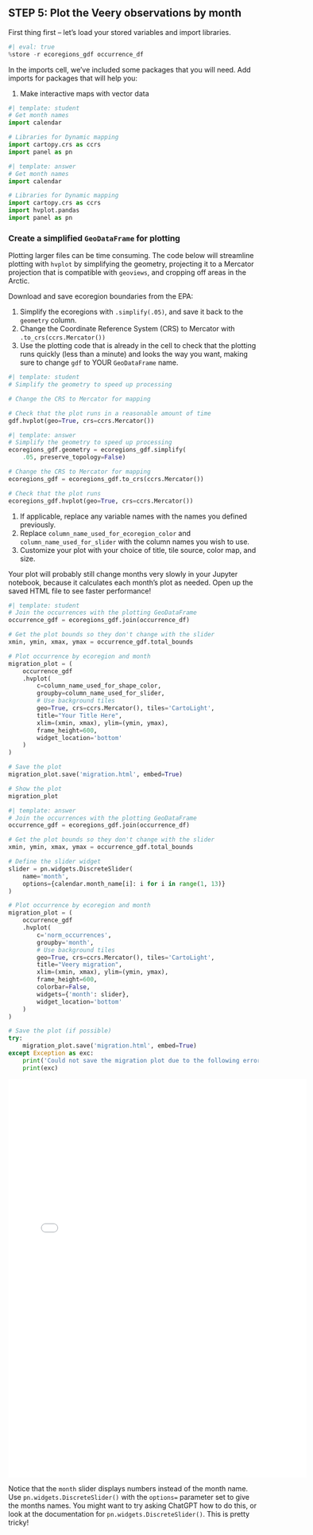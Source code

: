 ## STEP 5: Plot the Veery observations by month

First thing first -- let's load your stored variables and import libraries.

```python
#| eval: true
%store -r ecoregions_gdf occurrence_df
```

::: {.callout-task title="Import packages"}

In the imports cell, we've included some packages that you will need. Add imports for packages that will help you:

1. Make interactive maps with vector data

:::

```python
#| template: student
# Get month names
import calendar

# Libraries for Dynamic mapping
import cartopy.crs as ccrs
import panel as pn
```

::: {.content-visible when-format="html"}
```python
#| template: answer
# Get month names
import calendar

# Libraries for Dynamic mapping
import cartopy.crs as ccrs
import hvplot.pandas
import panel as pn
```
:::

### Create a simplified `GeoDataFrame` for plotting

Plotting larger files can be time consuming. The code below will streamline plotting with `hvplot` by simplifying the geometry, projecting it to a Mercator projection that is compatible with `geoviews`, and cropping off areas in the Arctic.

::: {.callout-task title="Simplify ecoregion data"}

Download and save ecoregion boundaries from the EPA:

1. Simplify the ecoregions with `.simplify(.05)`, and save it back to the `geometry` column.
2.  Change the Coordinate Reference System (CRS) to Mercator with `.to_crs(ccrs.Mercator())`
3.  Use the plotting code that is already in the cell to check that the plotting runs quickly (less than a minute) and looks the way you want, making sure to change `gdf` to YOUR `GeoDataFrame` name.
:::

```python
#| template: student
# Simplify the geometry to speed up processing

# Change the CRS to Mercator for mapping

# Check that the plot runs in a reasonable amount of time
gdf.hvplot(geo=True, crs=ccrs.Mercator())
```

::: {.content-visible when-format="html"}
```python
#| template: answer
# Simplify the geometry to speed up processing
ecoregions_gdf.geometry = ecoregions_gdf.simplify(
    .05, preserve_topology=False)

# Change the CRS to Mercator for mapping
ecoregions_gdf = ecoregions_gdf.to_crs(ccrs.Mercator())

# Check that the plot runs
ecoregions_gdf.hvplot(geo=True, crs=ccrs.Mercator())
```
:::

::: {.callout-task title="Map migration over time"}

1. If applicable, replace any variable names with the names you defined previously.
2. Replace `column_name_used_for_ecoregion_color` and `column_name_used_for_slider` with the column names you wish to use.
3. Customize your plot with your choice of title, tile source, color map, and size.

:::: {.callout-note}
Your plot will probably still change months very slowly in your Jupyter notebook, because it calculates each month's plot as needed. Open up the saved HTML file to see faster performance!
::::
:::

```python
#| template: student
# Join the occurrences with the plotting GeoDataFrame
occurrence_gdf = ecoregions_gdf.join(occurrence_df)

# Get the plot bounds so they don't change with the slider
xmin, ymin, xmax, ymax = occurrence_gdf.total_bounds

# Plot occurrence by ecoregion and month
migration_plot = (
    occurrence_gdf
    .hvplot(
        c=column_name_used_for_shape_color,
        groupby=column_name_used_for_slider,
        # Use background tiles
        geo=True, crs=ccrs.Mercator(), tiles='CartoLight',
        title="Your Title Here",
        xlim=(xmin, xmax), ylim=(ymin, ymax),
        frame_height=600,
        widget_location='bottom'
    )
)

# Save the plot
migration_plot.save('migration.html', embed=True)

# Show the plot
migration_plot
```


::: {.content-visible when-format="html"}
```python
#| template: answer
# Join the occurrences with the plotting GeoDataFrame
occurrence_gdf = ecoregions_gdf.join(occurrence_df)

# Get the plot bounds so they don't change with the slider
xmin, ymin, xmax, ymax = occurrence_gdf.total_bounds

# Define the slider widget
slider = pn.widgets.DiscreteSlider(
    name='month', 
    options={calendar.month_name[i]: i for i in range(1, 13)}
)

# Plot occurrence by ecoregion and month
migration_plot = (
    occurrence_gdf
    .hvplot(
        c='norm_occurrences',
        groupby='month',
        # Use background tiles
        geo=True, crs=ccrs.Mercator(), tiles='CartoLight',
        title="Veery migration",
        xlim=(xmin, xmax), ylim=(ymin, ymax),
        frame_height=600,
        colorbar=False,
        widgets={'month': slider},
        widget_location='bottom'
    )
)

# Save the plot (if possible)
try:
    migration_plot.save('migration.html', embed=True)
except Exception as exc:
    print('Could not save the migration plot due to the following error:')
    print(exc)
```
:::

::: {.content-visible when-format="html"}
```{=html}
<embed type="text/html" src="migration.html" width="600" height="800">
```
:::

::: {.callout-extra title="Fix the month labels"}

Notice that the `month` slider displays numbers instead of the month name. Use `pn.widgets.DiscreteSlider()` with the `options=` parameter set to give the months names. You might want to try asking ChatGPT how to do this, or look at the documentation for `pn.widgets.DiscreteSlider()`. This is pretty tricky!
:::
